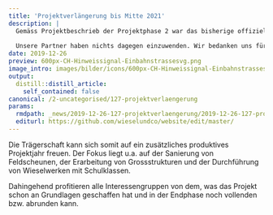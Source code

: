 ```yaml
---
title: 'Projektverlängerung bis Mitte 2021'
description: |
  Gemäss Projektbeschrieb der Projektphase 2 war das bisherige offizielle Projektende der 31. Mai 2020. Es ist eine Tatsache, dass die Trägerschaft gut mit seinem Budget gehaushaltet und dennoch bereits viele seiner Ziele erreicht hat. Dies erlaubt dem Projekt bei gleichbleibendem Finanzierungsplan und unveränderten Projektzielen 1 Jahr länger die Lebensräume von Wiesel & Co zu vernetzen. 
  
  Unsere Partner haben nichts dagegen einzuwenden. Wir bedanken uns für Ihr Vertrauen. 
date: 2019-12-26
preview: 600px-CH-Hinweissignal-Einbahnstrassesvg.png
image_intro: images/bilder/icons/600px-CH-Hinweissignal-Einbahnstrassesvg.png
output:
  distill::distill_article:
    self_contained: false
canonical: /2-uncategorised/127-projektverlaengerung
params:
  rmdpath: _news/2019-12-26-127-projektverlaengerung/2019-12-26-127-projektverlaengerung.Rmd
  editurl: https://github.com/wieselundco/website/edit/master/
---
```




Die Trägerschaft kann sich somit auf ein zusätzliches produktives Projektjahr freuen. Der Fokus liegt u.a.  auf der Sanierung von Feldscheunen, der Erarbeitung von Grossstrukturen und der Durchführung von Wieselwerken mit Schulklassen.

Dahingehend profitieren alle Interessengruppen von dem, was das Projekt schon an Grundlagen geschaffen hat und in der Endphase noch vollenden bzw. abrunden kann.


```r



```

<!--http://wieselundco.ch/2-uncategorised/127-projektverlaengerung-->
